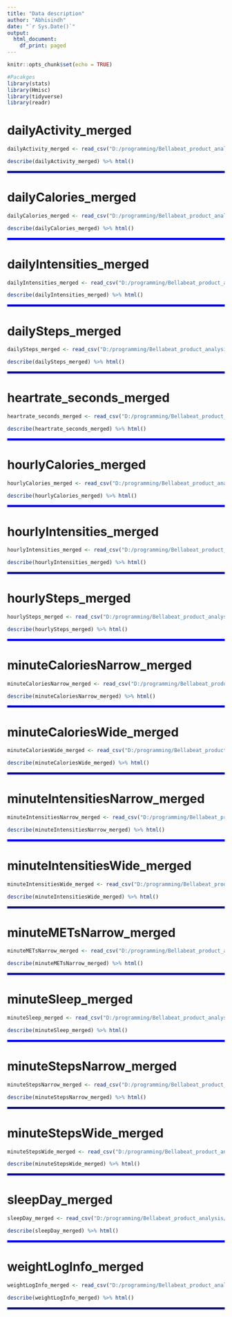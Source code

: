 ```yaml
---
title: "Data description"
author: "Abhisindh"
date: "`r Sys.Date()`"
output:
  html_document:
    df_print: paged
---
```


```r
knitr::opts_chunk$set(echo = TRUE)

#Pacakges
library(stats)
library(Hmisc)
library(tidyverse)
library(readr)
```

# dailyActivity_merged

```r
dailyActivity_merged <- read_csv("D:/programming/Bellabeat_product_analysis/Resources/Bellabeat_Dataset/Fitabase Data 4.12.16-5.12.16/dailyActivity_merged.csv")
```

```r
describe(dailyActivity_merged) %>% html()
```

<hr style="border:2px solid blue">

# dailyCalories_merged

```r
dailyCalories_merged <- read_csv("D:/programming/Bellabeat_product_analysis/Resources/Bellabeat_Dataset/Fitabase Data 4.12.16-5.12.16/dailyCalories_merged.csv")
```

```r
describe(dailyCalories_merged) %>% html()
```

<hr style="border:2px solid blue">

# dailyIntensities_merged

```r
dailyIntensities_merged <- read_csv("D:/programming/Bellabeat_product_analysis/Resources/Bellabeat_Dataset/Fitabase Data 4.12.16-5.12.16/dailyIntensities_merged.csv")
```

```r
describe(dailyIntensities_merged) %>% html()
```

<hr style="border:2px solid blue">

# dailySteps_merged

```r
dailySteps_merged <- read_csv("D:/programming/Bellabeat_product_analysis/Resources/Bellabeat_Dataset/Fitabase Data 4.12.16-5.12.16/dailySteps_merged.csv")
```

```r
describe(dailySteps_merged) %>% html()
```

<hr style="border:2px solid blue">

# heartrate_seconds_merged

```r
heartrate_seconds_merged <- read_csv("D:/programming/Bellabeat_product_analysis/Resources/Bellabeat_Dataset/Fitabase Data 4.12.16-5.12.16/heartrate_seconds_merged.csv")
```

```r
describe(heartrate_seconds_merged) %>% html()
```

<hr style="border:2px solid blue">

# hourlyCalories_merged

```r
hourlyCalories_merged <- read_csv("D:/programming/Bellabeat_product_analysis/Resources/Bellabeat_Dataset/Fitabase Data 4.12.16-5.12.16/hourlyCalories_merged.csv")
```

```r
describe(hourlyCalories_merged) %>% html()
```

<hr style="border:2px solid blue">

# hourlyIntensities_merged

```r
hourlyIntensities_merged <- read_csv("D:/programming/Bellabeat_product_analysis/Resources/Bellabeat_Dataset/Fitabase Data 4.12.16-5.12.16/hourlyIntensities_merged.csv")
```

```r
describe(hourlyIntensities_merged) %>% html()
```

<hr style="border:2px solid blue">

# hourlySteps_merged

```r
hourlySteps_merged <- read_csv("D:/programming/Bellabeat_product_analysis/Resources/Bellabeat_Dataset/Fitabase Data 4.12.16-5.12.16/hourlySteps_merged.csv")
```

```r
describe(hourlySteps_merged) %>% html()
```

<hr style="border:2px solid blue">

# minuteCaloriesNarrow_merged

```r
minuteCaloriesNarrow_merged <- read_csv("D:/programming/Bellabeat_product_analysis/Resources/Bellabeat_Dataset/Fitabase Data 4.12.16-5.12.16/minuteCaloriesNarrow_merged.csv")
```

```r
describe(minuteCaloriesNarrow_merged) %>% html()
```

<hr style="border:2px solid blue">

# minuteCaloriesWide_merged

```r
minuteCaloriesWide_merged <- read_csv("D:/programming/Bellabeat_product_analysis/Resources/Bellabeat_Dataset/Fitabase Data 4.12.16-5.12.16/minuteCaloriesWide_merged.csv")
```

```r
describe(minuteCaloriesWide_merged) %>% html()
```

<hr style="border:2px solid blue">

# minuteIntensitiesNarrow_merged

```r
minuteIntensitiesNarrow_merged <- read_csv("D:/programming/Bellabeat_product_analysis/Resources/Bellabeat_Dataset/Fitabase Data 4.12.16-5.12.16/minuteIntensitiesNarrow_merged.csv")
```

```r
describe(minuteIntensitiesNarrow_merged) %>% html()
```

<hr style="border:2px solid blue">

# minuteIntensitiesWide_merged

```r
minuteIntensitiesWide_merged <- read_csv("D:/programming/Bellabeat_product_analysis/Resources/Bellabeat_Dataset/Fitabase Data 4.12.16-5.12.16/minuteIntensitiesWide_merged.csv")
```

```r
describe(minuteIntensitiesWide_merged) %>% html()
```

<hr style="border:2px solid blue">

# minuteMETsNarrow_merged

```r
minuteMETsNarrow_merged <- read_csv("D:/programming/Bellabeat_product_analysis/Resources/Bellabeat_Dataset/Fitabase Data 4.12.16-5.12.16/minuteMETsNarrow_merged.csv")
```

```r
describe(minuteMETsNarrow_merged) %>% html()
```

<hr style="border:2px solid blue">

# minuteSleep_merged

```r
minuteSleep_merged <- read_csv("D:/programming/Bellabeat_product_analysis/Resources/Bellabeat_Dataset/Fitabase Data 4.12.16-5.12.16/minuteSleep_merged.csv")
```

```r
describe(minuteSleep_merged) %>% html()
```

<hr style="border:2px solid blue">

# minuteStepsNarrow_merged

```r
minuteStepsNarrow_merged <- read_csv("D:/programming/Bellabeat_product_analysis/Resources/Bellabeat_Dataset/Fitabase Data 4.12.16-5.12.16/minuteStepsNarrow_merged.csv")
```

```r
describe(minuteStepsNarrow_merged) %>% html()
```

<hr style="border:2px solid blue">

# minuteStepsWide_merged

```r
minuteStepsWide_merged <- read_csv("D:/programming/Bellabeat_product_analysis/Resources/Bellabeat_Dataset/Fitabase Data 4.12.16-5.12.16/minuteStepsWide_merged.csv")
```

```r
describe(minuteStepsWide_merged) %>% html()
```

<hr style="border:2px solid blue">

# sleepDay_merged

```r
sleepDay_merged <- read_csv("D:/programming/Bellabeat_product_analysis/Resources/Bellabeat_Dataset/Fitabase Data 4.12.16-5.12.16/sleepDay_merged.csv")
```

```r
describe(sleepDay_merged) %>% html()
```

<hr style="border:2px solid blue">

# weightLogInfo_merged

```r
weightLogInfo_merged <- read_csv("D:/programming/Bellabeat_product_analysis/Resources/Bellabeat_Dataset/Fitabase Data 4.12.16-5.12.16/weightLogInfo_merged.csv")
```

```r
describe(weightLogInfo_merged) %>% html()
```

<hr style="border:2px solid blue">
